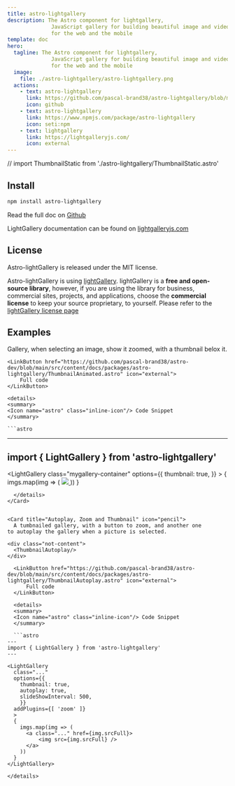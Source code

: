 ```yaml
---
title: astro-lightgallery
description: The Astro component for lightgallery,
              JavaScript gallery for building beautiful image and video galleries
              for the web and the mobile
template: doc
hero:
  tagline: The Astro component for lightgallery,
              JavaScript gallery for building beautiful image and video galleries
              for the web and the mobile
  image:
    file: ./astro-lightgallery/astro-lightgallery.png
  actions:
    - text: astro-lightgallery
      link: https://github.com/pascal-brand38/astro-lightgallery/blob/main/README.md
      icon: github
    - text: astro-lightgallery
      link: https://www.npmjs.com/package/astro-lightgallery
      icon: seti:npm
    - text: lightgallery
      link: https://lightgalleryjs.com/
      icon: external
---
```



// import ThumbnailStatic from './astro-lightgallery/ThumbnailStatic.astro'

## Install

```bash
npm install astro-lightgallery
```

Read the full doc on
[Github](https://github.com/pascal-brand38/astro-lightgallery/blob/main/README.md)

LightGallery documentation can be found on [lightgalleryjs.com](https://www.lightgalleryjs.com/)


## License
Astro-lightGallery is released under the MIT license.

Astro-lightGallery is using [lightGallery](https://github.com/sachinchoolur/lightGallery).
lightGallery is a **free and open-source library**, however,
if you are using the library for business, commercial sites, projects,
and applications, choose the **commercial license** to keep your source proprietary, to yourself.
Please refer to the [lightGallery license page](https://www.lightgalleryjs.com/license/)


## Examples


<Card title="Animated Thumbnail" icon="pencil">
	Gallery, when selecting an image, show it zoomed,
  with a thumbnail belox it.

  <div class="not-content">
    <ThumbnailAnimated/>
  </div>

	<LinkButton href="https://github.com/pascal-brand38/astro-dev/blob/main/src/content/docs/packages/astro-lightgallery/ThumbnailAnimated.astro" icon="external">
		Full code
	</LinkButton>

	<details>
	<summary>
	<Icon name="astro" class="inline-icon"/> Code Snippet
	</summary>

	```astro
  ---
  import { LightGallery } from 'astro-lightgallery'
  ---
  <LightGallery
    class="mygallery-container"
    options={{
      thumbnail: true,
      }} >
    {
      imgs.map(img => (
        <a class="mygallery-one-img" href={img.srcFull}>
            <img src={img.srcThumb} />
        </a>
      ))
    }
  </LightGallery>
  ```
	</details>
</Card>


<Card title="Autoplay, Zoom and Thumbnail" icon="pencil">
	A tumbnailed gallery, with a button to zoom, and another one
  to autoplay the gallery when a picture is selected.

  <div class="not-content">
    <ThumbnailAutoplay/>
  </div>

	<LinkButton href="https://github.com/pascal-brand38/astro-dev/blob/main/src/content/docs/packages/astro-lightgallery/ThumbnailAutoplay.astro" icon="external">
		Full code
	</LinkButton>

	<details>
	<summary>
	<Icon name="astro" class="inline-icon"/> Code Snippet
	</summary>

	```astro
  ---
  import { LightGallery } from 'astro-lightgallery'
  ---

  <LightGallery
    class="..."
    options={{
      thumbnail: true,
      autoplay: true,
      slideShowInterval: 500,
      }}
    addPlugins={[ 'zoom' ]}
    >
    {
      imgs.map(img => (
        <a class="..." href={img.srcFull}>
            <img src={img.srcFull} />
        </a>
      ))
    }
  </LightGallery>
  ```
	</details>
</Card>
